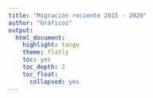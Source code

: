 ```yaml
---
title: "Migración reciente 2015 - 2020"
author: "Gráficos"
output:
  html_document:
    highlight: tango
    theme: flatly
    toc: yes
    toc_depth: 2
    toc_float:
      collapsed: yes
---
```

